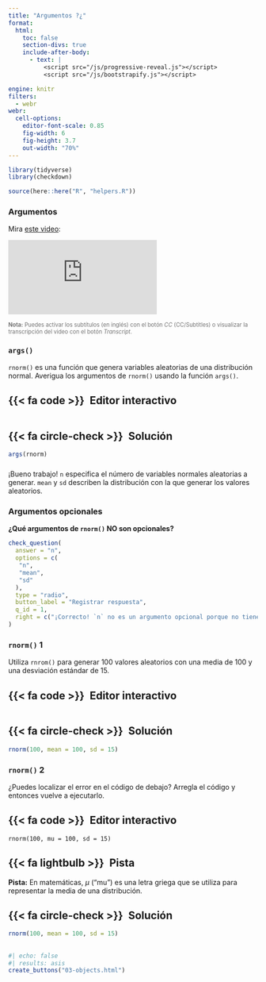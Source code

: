 ```yaml
---
title: "Argumentos ?¿"
format:
  html: 
    toc: false
    section-divs: true
    include-after-body: 
      - text: |
          <script src="/js/progressive-reveal.js"></script>
          <script src="/js/bootstrapify.js"></script>

engine: knitr
filters:
  - webr
webr:
  cell-options:
    editor-font-scale: 0.85
    fig-width: 6
    fig-height: 3.7
    out-width: "70%"
---
```


```r
library(tidyverse)
library(checkdown)

source(here::here("R", "helpers.R"))
```

### Argumentos {.no-hide}

Mira [este video](https://vimeo.com/220490157):

```{=html}
<div class="ratio ratio-4x3">
<iframe src="https://player.vimeo.com/video/220490157" frameborder="0" allow="autoplay; fullscreen; picture-in-picture" allowfullscreen></iframe>
</div>
```

[**Nota:** Puedes activar los subtítulos (en inglés) con el botón _CC_ (CC/Subtitles) o visualizar la transcripción del video con el botón _Transcript_.]{style="font-size:.8em;opacity:.6"}

### `args()`

`rnorm()` es una función que genera variables aleatorias de una distribución normal. Averigua los argumentos de `rnorm()` usando la función `args()`.

::: {.panel-tabset}
## {{< fa code >}}&ensp;Editor interactivo

```webr-r


```

## {{< fa circle-check >}}&ensp;Solución

```r
args(rnorm)
```

:::

###

¡Bueno trabajo! `n` especifica el número de variables normales aleatorias a generar. `mean` y `sd` describen la distribución con la que generar los valores aleatorios.

### Argumentos opcionales

::: {.callout-note appearance="simple" icon=false .question}

**¿Qué argumentos de `rnorm()` NO son opcionales?**

```r
check_question(
  answer = "n", 
  options = c(
   "n",
   "mean",
   "sd"
  ), 
  type = "radio", 
  button_label = "Registrar respuesta", 
  q_id = 1,
  right = c("¡Correcto! `n` no es un argumento opcional porque no tiene un valor por defecto.")
)
```
:::

### `rnorm()` 1

Utiliza `rnrom()` para generar 100 valores aleatorios con una media de 100 y una desviación estándar de 15.

::: {.panel-tabset}
## {{< fa code >}}&ensp;Editor interactivo

```webr-r


```

## {{< fa circle-check >}}&ensp;Solución

```r
rnorm(100, mean = 100, sd = 15)
```

:::

### `rnorm()` 2

¿Puedes localizar el error en el código de debajo? Arregla el código y entonces vuelve a ejecutarlo.

::: {.panel-tabset}
## {{< fa code >}}&ensp;Editor interactivo

```webr-r
rnorm(100, mu = 100, sd = 15)

```

## {{< fa lightbulb >}}&ensp;Pista

**Pista:** En matemáticas, $\mu$ ("mu") es una letra griega que se utiliza para representar la media de una distribución.

## {{< fa circle-check >}}&ensp;Solución

```r
rnorm(100, mean = 100, sd = 15)
```

:::

##

```r
#| echo: false
#| results: asis
create_buttons("03-objects.html")
```

